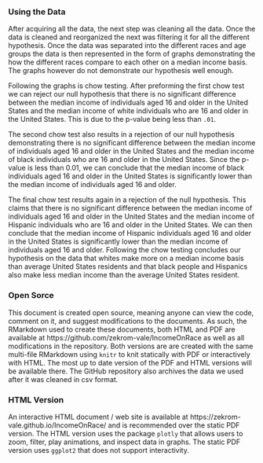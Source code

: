 ### Using the Data

After acquiring all the data, the next step was cleaning all the data. Once the data is cleaned and reorganized the next was filtering it for all the different hypothesis. Once the data was separated into the different races and age groups the data is then represented in the form of graphs demonstrating the how the different races compare to each other on a median income basis. The graphs however do not demonstrate our hypothesis well enough.

Following the graphs is chow testing. After preforming the first chow test we can reject our null hypothesis that there is no significant difference between the median income of individuals aged 16 and older in the United States and the median income of white individuals who are 16 and older in the United States. This is due to the p-value being less than `.01`.

The second chow test also results in a rejection of our null hypothesis demonstrating there is no significant difference between the median income of individuals aged 16 and older in the United States and the median income of black individuals who are 16 and older in the United States. Since the p-value is less than 0.01, we can conclude that the median income of black individuals aged 16 and older in the United States is significantly lower than the median income of individuals aged 16 and older.

The final chow test results again in a rejection of the null hypothesis. This claims that there is no significant difference between the median income of individuals aged 16 and older in the United States and the median income of Hispanic individuals who are 16 and older in the United States. We can then conclude that the median income of Hispanic individuals aged 16 and older in the United States is significantly lower than the median income of individuals aged 16 and older. Following the chow testing concludes our hypothesis on the data that whites make more on a median income basis than average United States residents and that black people and Hispanics also make less median income than the average United States resident.

### Open Sorce
This document is created open source, meaning anyone can view the code, comment on it, and suggest modifications to the documents.  As such, the RMarkdown used to create these documents, both HTML and PDF are available at https://github.com/zekrom-vale/IncomeOnRace as well as all modifications in the repository.  Both versions are are created with the same multi-file RMarkdown using `knitr` to knit statically with PDF or interactively with HTML.  The most up to date version of the PDF and HTML versions will be available there.  The GitHub repository also archives the data we used after it was cleaned in csv format.

### HTML Version
An interactive HTML document / web site is available at https://zekrom-vale.github.io/IncomeOnRace/ and is recommended over the static PDF version.  The HTML version uses the package `plotly` that allows users to zoom, filter, play animations, and inspect data in graphs.  The static PDF version uses `ggplot2` that does not support interactivity.